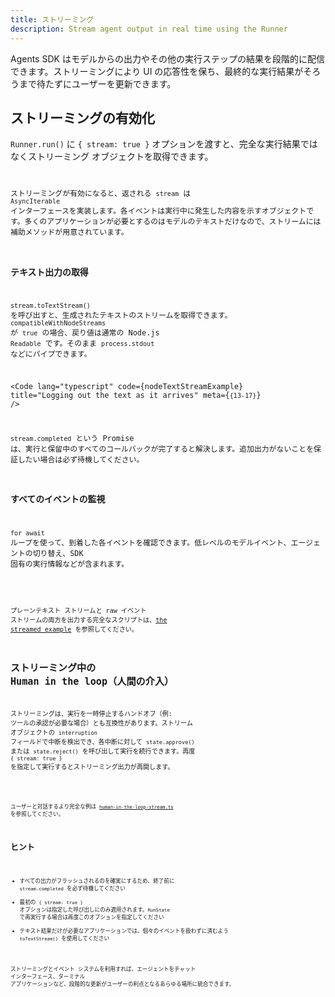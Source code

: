 ```yaml
---
title: ストリーミング
description: Stream agent output in real time using the Runner
---
```



Agents SDK はモデルからの出力やその他の実行ステップの結果を段階的に配信できます。ストリーミングにより UI の応答性を保ち、最終的な実行結果がそろうまで待たずにユーザーを更新できます。

## ストリーミングの有効化

`Runner.run()` に `{ stream: true }` オプションを渡すと、完全な実行結果ではなくストリーミング オブジェクトを取得できます。

<Code
  lang="typescript"
  code={basicStreamingExample}
  title="Enabling streaming"
/>

ストリーミングが有効になると、返される `stream` は `AsyncIterable` インターフェースを実装します。各イベントは実行中に発生した内容を示すオブジェクトです。多くのアプリケーションが必要とするのはモデルのテキストだけなので、ストリームには補助メソッドが用意されています。

### テキスト出力の取得

`stream.toTextStream()` を呼び出すと、生成されたテキストのストリームを取得できます。`compatibleWithNodeStreams` が `true` の場合、戻り値は通常の Node.js `Readable` です。そのまま `process.stdout` などにパイプできます。

<Code
  lang="typescript"
  code={nodeTextStreamExample}
  title="Logging out the text as it arrives"
  meta={`{13-17}`}
/>

`stream.completed` という Promise は、実行と保留中のすべてのコールバックが完了すると解決します。追加出力がないことを保証したい場合は必ず待機してください。

### すべてのイベントの監視

`for await` ループを使って、到着した各イベントを確認できます。低レベルのモデルイベント、エージェントの切り替え、SDK 固有の実行情報などが含まれます。

<Code
  lang="typescript"
  code={handleAllEventsExample}
  title="Listening to all events"
/>

プレーンテキスト ストリームと raw イベント ストリームの両方を出力する完全なスクリプトは、[the streamed example](https://github.com/openai/openai-agents-js/tree/main/examples/agent-patterns/streamed.ts) を参照してください。

## ストリーミング中の Human in the loop（人間の介入）

ストリーミングは、実行を一時停止するハンドオフ（例: ツールの承認が必要な場合）とも互換性があります。ストリーム オブジェクトの `interruption` フィールドで中断を検出でき、各中断に対して `state.approve()` または `state.reject()` を呼び出して実行を続行できます。再度 `{ stream: true }` を指定して実行するとストリーミング出力が再開します。

<Code
  lang="typescript"
  code={streamedHITLExample}
  title="Handling human approval while streaming"
/>

ユーザーと対話するより完全な例は
[`human-in-the-loop-stream.ts`](https://github.com/openai/openai-agents-js/tree/main/examples/agent-patterns/human-in-the-loop-stream.ts)
を参照してください。

## ヒント

- すべての出力がフラッシュされるのを確実にするため、終了前に `stream.completed` を必ず待機してください
- 最初の `{ stream: true }` オプションは指定した呼び出しにのみ適用されます。`RunState` で再実行する場合は再度このオプションを指定してください
- テキスト結果だけが必要なアプリケーションでは、個々のイベントを扱わずに済むよう `toTextStream()` を使用してください

ストリーミングとイベント システムを利用すれば、エージェントをチャット インターフェース、ターミナル アプリケーションなど、段階的な更新がユーザーの利点となるあらゆる場所に統合できます。

